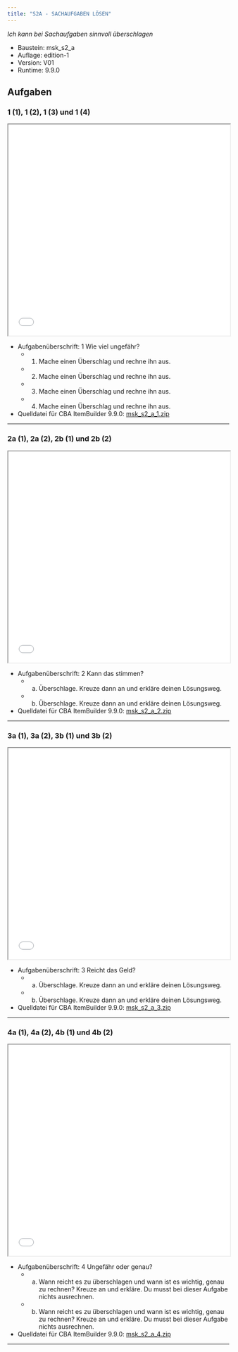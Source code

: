 ```yaml
---
title: "S2A - SACHAUFGABEN LÖSEN"
---
```


*Ich kann bei Sachaufgaben sinnvoll überschlagen* 


::: {.callout-note collapse="true"  title="Bausteinversion"}


* Baustein: msk_s2_a 
* Auflage: edition-1 
* Version: V01 
* Runtime: 9.9.0 
:::

## Aufgaben


### 1 (1), 1 (2), 1 (3) und 1 (4)
```{=html}
<iframe width="100%" height="480"
src="../oer/edition-1/V01/9.9.0/msk_s2_a/msk_s2_a_1/viewer.html"></iframe>
```


::: {.callout-tip collapse="true"  title="Details"}


* Aufgabenüberschrift: 1 Wie viel ungefähr?
	 - (1) Mache einen Überschlag und rechne ihn aus.
	 - (2) Mache einen Überschlag und rechne ihn aus.
	 - (3) Mache einen Überschlag und rechne ihn aus.
	 - (4) Mache einen Überschlag und rechne ihn aus.
* Quelldatei für CBA ItemBuilder 9.9.0: [msk_s2_a_1.zip](../oer/edition-1/V01/9.9.0/msk_s2_a/msk_s2_a_1/msk_s2_a_1.zip) 
:::
<hr noshade/>

### 2a (1), 2a (2), 2b (1) und 2b (2)
```{=html}
<iframe width="100%" height="480"
src="../oer/edition-1/V01/9.9.0/msk_s2_a/msk_s2_a_2/viewer.html"></iframe>
```


::: {.callout-tip collapse="true"  title="Details"}


* Aufgabenüberschrift: 2 Kann das stimmen?
	 - a) Überschlage. Kreuze dann an und erkläre deinen Lösungsweg.
	 - b) Überschlage. Kreuze dann an und erkläre deinen Lösungsweg.
* Quelldatei für CBA ItemBuilder 9.9.0: [msk_s2_a_2.zip](../oer/edition-1/V01/9.9.0/msk_s2_a/msk_s2_a_2/msk_s2_a_2.zip) 
:::
<hr noshade/>

### 3a (1), 3a (2), 3b (1) und 3b (2)
```{=html}
<iframe width="100%" height="480"
src="../oer/edition-1/V01/9.9.0/msk_s2_a/msk_s2_a_3/viewer.html"></iframe>
```


::: {.callout-tip collapse="true"  title="Details"}


* Aufgabenüberschrift: 3 Reicht das Geld?
	 - a) Überschlage. Kreuze dann an und erkläre deinen Lösungsweg.
	 - b) Überschlage. Kreuze dann an und erkläre deinen Lösungsweg.
* Quelldatei für CBA ItemBuilder 9.9.0: [msk_s2_a_3.zip](../oer/edition-1/V01/9.9.0/msk_s2_a/msk_s2_a_3/msk_s2_a_3.zip) 
:::
<hr noshade/>

### 4a (1), 4a (2), 4b (1) und 4b (2)
```{=html}
<iframe width="100%" height="480"
src="../oer/edition-1/V01/9.9.0/msk_s2_a/msk_s2_a_4/viewer.html"></iframe>
```


::: {.callout-tip collapse="true"  title="Details"}


* Aufgabenüberschrift: 4 Ungefähr oder genau?
	 - a) Wann reicht es zu überschlagen und wann ist es wichtig, genau zu rechnen? Kreuze an und erkläre. Du musst bei dieser Aufgabe nichts ausrechnen.
	 - b) Wann reicht es zu überschlagen und wann ist es wichtig, genau zu rechnen? Kreuze an und erkläre. Du musst bei dieser Aufgabe nichts ausrechnen.
* Quelldatei für CBA ItemBuilder 9.9.0: [msk_s2_a_4.zip](../oer/edition-1/V01/9.9.0/msk_s2_a/msk_s2_a_4/msk_s2_a_4.zip) 
:::
<hr noshade/>

